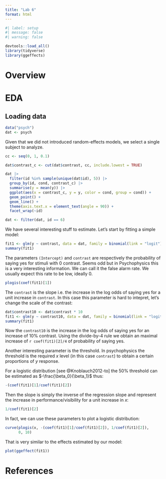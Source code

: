 ```yaml
---
title: "Lab 6"
format: html
---
```


```r
#| label: setup
#| message: false
#| warning: false

devtools::load_all()
library(tidyverse)
library(ggeffects)
```

# Overview

# EDA

## Loading data

```r
data("psych")
dat <- psych
```

Given that we did not introduced random-effects models, we select a single subject to analyze.

```r
cc <- seq(0, 1, 0.1)

dat$contrast_c <- cut(dat$contrast, cc, include.lowest = TRUE)

dat |> 
  filter(id %in% sample(unique(dat$id), 5)) |> 
  group_by(id, cond, contrast_c) |> 
  summarise(y = mean(y)) |> 
  ggplot(aes(x = contrast_c, y = y, color = cond, group = cond)) +
  geom_point() +
  geom_line() +
  theme(axis.text.x = element_text(angle = 90)) +
  facet_wrap(~id)
```

```r
dat <- filter(dat, id == 6)
```

We have several interesting stuff to estimate. Let's start by fitting a simple model:

```r
fit1 <- glm(y ~ contrast, data = dat, family = binomial(link = "logit"))
summary(fit1)
```

The parameters `(Intercept)` and `contrast` are respectively the probability of saying yes for stimuli with 0 contrast. Seems odd but in Psychophysics this is a very interesting information. We can call it the false alarm rate. We usually expect this rate to be low, ideally 0.

```r
plogis(coef(fit1)[1])
```

The `contrast` is the slope i.e. the increase in the log odds of saying yes for a unit increase in `contrast`. In this case this parameter is hard to intepret, let's change the scale of the contrast:

```r
dat$contrast10 <- dat$contrast * 10
fit1 <- glm(y ~ contrast10, data = dat, family = binomial(link = "logit"))
summary(fit1)
```

Now the `contrast10` is the increase in the log odds of saying yes for an increase of 10% contrast. Using the divide-by-4 rule we obtain an maximal increase of `r coef(fit1)[2]/4` of probability of saying yes.

Another interesting parameter is the threshold. In psychophysics the threshold is the required $x$ level (in this case `contrast`) to obtain a certain proportions of $y$ response.

For a logistic distribution [see @Knoblauch2012-to] the 50% threshold can be estimated as $-\frac{\beta_0}{\beta_1}$ thus:

```r
-(coef(fit1)[1]/coef(fit1)[2])
```

Then the slope is simply the inverse of the regression slope and represent the increase in performance/visibility for a unit increase in $x$:

```r
1/coef(fit1)[2]
```

In fact, we can use these parameters to plot a logistic distribution:

```r
curve(plogis(x, -(coef(fit1)[1]/coef(fit1)[2]), 1/coef(fit1)[2]),
      0, 10)
```

That is very similar to the effects estimated by our model:

```r
plot(ggeffect(fit1))
```

# References
